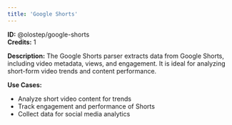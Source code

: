 ```yaml
---
title: 'Google Shorts'
---
```


**ID:** @olostep/google-shorts  
**Credits:** 1

**Description:**
The Google Shorts parser extracts data from Google Shorts, including video metadata, views, and engagement. It is ideal for analyzing short-form video trends and content performance.

**Use Cases:**
- Analyze short video content for trends
- Track engagement and performance of Shorts
- Collect data for social media analytics


 